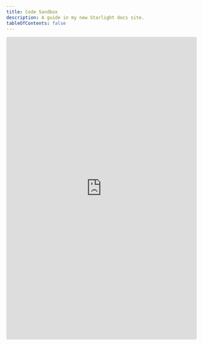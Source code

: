 ```yaml
---
title: Code Sandbox
description: A guide in my new Starlight docs site.
tableOfContents: false
---
```


<iframe
  src="https://codesandbox.io/p/devbox/sandbox-j6c63f?embed=1"
  style="width:100%; height: 800px; border:0; border-radius: 4px; overflow:hidden;"
  title="sandbox"
  allow="accelerometer; ambient-light-sensor; camera; encrypted-media; geolocation; gyroscope; hid; microphone; midi; payment; usb; vr; xr-spatial-tracking"
  sandbox="allow-forms allow-modals allow-popups allow-presentation allow-same-origin allow-scripts"
></iframe>

